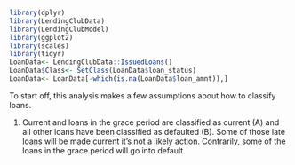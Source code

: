 ```r
library(dplyr)
library(LendingClubData)
library(LendingClubModel)
library(ggplot2)
library(scales)
library(tidyr)
LoanData<- LendingClubData::IssuedLoans()
LoanData$Class<- SetClass(LoanData$loan_status)
LoanData<- LoanData[-which(is.na(LoanData$loan_amnt)),]
``` 

To start off, this analysis makes a few assumptions about how to classify loans. 

1. Current and loans in the grace period are classified as current (A) and all other loans have been classified as defaulted (B).  Some of those late loans will be made current it's not a likely action. Contrarily, some of the loans in the grace period will go into default. 

